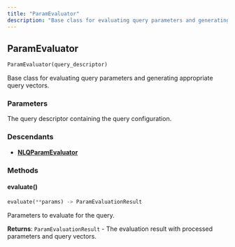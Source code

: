 ```yaml
---
title: "ParamEvaluator"
description: "Base class for evaluating query parameters and generating query vectors"
---
```


## ParamEvaluator

```python
ParamEvaluator(query_descriptor)
```

Base class for evaluating query parameters and generating appropriate query vectors.

### Parameters

<ParamField path="query_descriptor" type="QueryDescriptor" required>
The query descriptor containing the query configuration.
</ParamField>

### Descendants

- [**NLQParamEvaluator**](/reference/dsl/query/nlq_param_evaluator)

### Methods

#### evaluate()

```python
evaluate(**params) -> ParamEvaluationResult
```

<ParamField path="**params" type="Any" required>
Parameters to evaluate for the query.
</ParamField>

**Returns**: `ParamEvaluationResult` - The evaluation result with processed parameters and query vectors.
